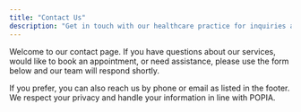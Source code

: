 ```yaml
---
title: "Contact Us"
description: "Get in touch with our healthcare practice for inquiries and appointments."
---
```


Welcome to our contact page. If you have questions about our services, would like to book an appointment, or need assistance, please use the form below and our team will respond shortly.

<MapEmbed title="Our location" />

<BookingWidget />

<ContactForm />

If you prefer, you can also reach us by phone or email as listed in the footer. We respect your privacy and handle your information in line with POPIA.